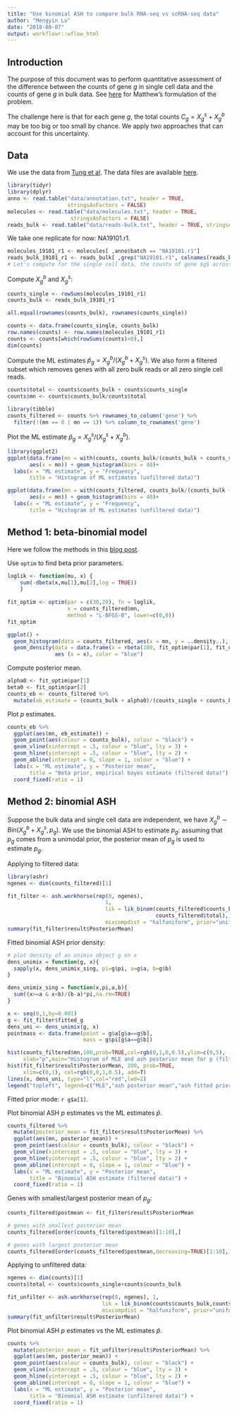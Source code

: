 ```yaml
---
title: "Use binomial ASH to compare bulk RNA-seq vs scRNA-seq data"
author: "Mengyin Lu"
date: "2018-08-07"
output: workflowr::wflow_html
---
```


## Introduction

The purpose of this document was to perform quantitative assessment of the difference between the counts of gene $g$ in single cell data and the counts of gene $g$ in bulk data. See [here](https://stephens999.github.io/singlecell-ideas/bulk-vs-single.html) for Matthew's formulation of the problem.

The challenge here is that for each gene $g$, the total counts $C_g = X_g^s + X_g^b$ may be too big or too small by chance. We apply two approaches that can account for this uncertainty.


## Data

We use the data from [Tung et al](https://www.nature.com/articles/srep39921). The data files are available [here](https://github.com/jdblischak/singleCellSeq).

```r
library(tidyr)
library(dplyr)
anno <- read.table("data/annotation.txt", header = TRUE,
                   stringsAsFactors = FALSE)
molecules <- read.table("data/molecules.txt", header = TRUE,
                    stringsAsFactors = FALSE)
reads_bulk <- read.table("data/reads-bulk.txt", header = TRUE, stringsAsFactors = FALSE)
```

We take one replicate for now: NA19101.r1. 

```r
molecules_19101_r1 <- molecules[ ,anno$batch == "NA19101.r1"]
reads_bulk_19101_r1 <- reads_bulk[ ,grep("NA19101.r1", colnames(reads_bulk))]
# Let's compute for the single cell data, the counts of gene $g$ across all the individual cells. 
```

Compute $X_g^{b}$ and $X_g^s$:

```r
counts_single <- rowSums(molecules_19101_r1)
counts_bulk <- reads_bulk_19101_r1

all.equal(rownames(counts_bulk), rownames(counts_single))

counts <- data.frame(counts_single, counts_bulk)
row.names(counts) <- row.names(molecules_19101_r1)
counts <- counts[which(rowSums(counts)>0),]
dim(counts)
```

Compute the ML estimates $\hat{p}_g=X_g^{b}/(X_g^{b}+X_g^{s})$. We also form a filtered subset which removes genes with all zero bulk reads or all zero single cell reads.

```r
counts$total <- counts$counts_bulk + counts$counts_single
counts$mn <- counts$counts_bulk/counts$total

library(tibble) 
counts_filtered <- counts %>% rownames_to_column('gene') %>% 
  filter(!(mn == 0 | mn == 1)) %>% column_to_rownames('gene')
```

Plot the ML estimate $\hat{p}_g = X_g^s / (X_g^s + X_g^b)$.

```r
library(ggplot2)
ggplot(data.frame(mn = with(counts, counts_bulk/(counts_bulk + counts_single))),
       aes(x = mn)) + geom_histogram(bins = 40)+
  labs(x = "ML estimate", y = "Frequency",
       title = "Histogram of ML estimates (unfiltered data)")

ggplot(data.frame(mn = with(counts_filtered, counts_bulk/(counts_bulk + counts_single))),
       aes(x = mn)) + geom_histogram(bins = 40)+
  labs(x = "ML estimate", y = "Frequency",
       title = "Histogram of ML estimates (unfiltered data)")
```

## Method 1: beta-binomial model

Here we follow the methods in this [blog post](http://varianceexplained.org/r/empirical_bayes_baseball/).

Use `optim` to find beta prior parameters.

```r
loglik <- function(mu, x) { 
    sum(-dbeta(x,mu[1],mu[2],log = TRUE)) 
    } 
 
fit_optim <- optim(par = c(30,20), fn = loglik,
                   x = counts_filtered$mn, 
                   method = "L-BFGS-B", lower=c(0,0))
fit_optim

ggplot() +
  geom_histogram(data = counts_filtered, aes(x = mn, y = ..density..), bins = 40) +
  geom_density(data = data.frame(x = rbeta(100, fit_optim$par[1], fit_optim$par[2])), 
               aes (x = x), color = "blue")
```

Compute posterior mean.

```r
alpha0 <- fit_optim$par[1]
beta0 <- fit_optim$par[2]
counts_eb <- counts_filtered %>%
  mutate(eb_estimate = (counts_bulk + alpha0)/(counts_single + counts_bulk + alpha0 + beta0))
```

Plot $p$ estimates.

```r
counts_eb %>%
  ggplot(aes(mn, eb_estimate)) +
  geom_point(aes(colour = counts_bulk), colour = "black") +
  geom_vline(xintercept = .5, colour = "blue", lty = 3) + 
  geom_hline(yintercept = .5, colour = "blue", lty = 2) +
  geom_abline(intercept = 0, slope = 1, colour = "blue") +
  labs(x = "ML estimate", y = "Posterior mean",
       title = "Beta prior, empirical bayes estimate (filtered data)") +
  coord_fixed(ratio = 1)
```


## Method 2: binomial ASH

Suppose the bulk data and single cell data are independent, we have $X_g^b\sim Bin(X_g^b+X_g^s, p_g)$. We use the binomial ASH to estimate $p_g$: assuming that $p_g$ comes from a unimodal prior, the posterior mean of $p_g$ is used to estimate $p_g$.  

Applying to filtered data:

```r
library(ashr)
ngenes <- dim(counts_filtered)[1]

fit_filter <- ash.workhorse(rep(0, ngenes), 
                               1, 
                               lik = lik_binom(counts_filtered$counts_bulk, 
                                               counts_filtered$total),
                               mixcompdist = "halfuniform", prior="uniform")
summary(fit_filter$result$PosteriorMean)
```

Fitted binomial ASH prior density:

```r
# plot density of an unimix object g on x
dens_unimix = function(g, x){
  sapply(x, dens_unimix_sing, pi=g$pi, a=g$a, b=g$b)
}

dens_unimix_sing = function(x,pi,a,b){
  sum((x>=a & x<b)/(b-a)*pi,na.rm=TRUE)
}

x <- seq(0,1,by=0.001)
g <- fit_filter$fitted_g
dens_uni <- dens_unimix(g, x)
pointmass <- data.frame(point = g$a[g$a==g$b],
                        mass = g$pi[g$a==g$b])

hist(counts_filtered$mn,100,prob=TRUE,col=rgb(0,1,0,0.5),ylim=c(0,5),
     xlab="p",main="Histogram of MLE and ash posterior mean for p (filterd data)")
hist(fit_filter$result$PosteriorMean, 100, prob=TRUE,
     xlim=c(0,1), col=rgb(0,0,1,0.5), add=T)
lines(x, dens_uni, type="l",col="red",lwd=2)
legend("topleft", legend=c("MLE","ash posterior mean","ash fitted prior"), col=c(rgb(0,1,0,0.5),rgb(0,0,1,0.5),2), pt.cex=2, pch=15 )
```

Fitted prior mode: `r g$a[1]`.

Plot binomial ASH $p$ estimates vs the ML estimates $\hat{p}$.

```r
counts_filtered %>% 
  mutate(posterior_mean = fit_filter$result$PosteriorMean) %>%
  ggplot(aes(mn, posterior_mean)) +
  geom_point(aes(colour = counts_bulk), colour = "black") +
  geom_vline(xintercept = .5, colour = "blue", lty = 3) + 
  geom_hline(yintercept = .5, colour = "blue", lty = 2) +
  geom_abline(intercept = 0, slope = 1, colour = "blue") +
  labs(x = "ML estimate", y = "Posterior mean",
       title = "Binomial ASH estimate (filtered data)") +
  coord_fixed(ratio = 1)
```

Genes with smallest/largest posterior mean of $p_g$:

```r
counts_filtered$postmean <- fit_filter$result$PosteriorMean

# genes with smallest posterior mean
counts_filtered[order(counts_filtered$postmean)[1:10],]

# genes with largest posterior mean
counts_filtered[order(counts_filtered$postmean,decreasing=TRUE)[1:10],]
```

Applying to unfiltered data:

```r
ngenes <- dim(counts)[1]
counts$total <- counts$counts_single+counts$counts_bulk

fit_unfilter <- ash.workhorse(rep(0, ngenes), 1,
                              lik = lik_binom(counts$counts_bulk,counts$total),
                              mixcompdist = "halfuniform", prior="uniform")
summary(fit_unfilter$result$PosteriorMean)
```

Plot binomial ASH $p$ estimates vs the ML estimates $\hat{p}$.

```r
counts %>% 
  mutate(posterior_mean = fit_unfilter$result$PosteriorMean) %>%
  ggplot(aes(mn, posterior_mean)) +
  geom_point(aes(colour = counts_bulk), colour = "black") +
  geom_vline(xintercept = .5, colour = "blue", lty = 3) + 
  geom_hline(yintercept = .5, colour = "blue", lty = 2) +
  geom_abline(intercept = 0, slope = 1, colour = "blue") +
  labs(x = "ML estimate", y = "Posterior mean",
       title = "Binomial ASH estimate (unfiltered data)") +
  coord_fixed(ratio = 1)
```


